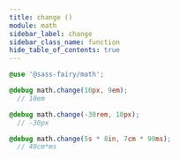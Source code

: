 ```yaml
---
title: change ()
module: math
sidebar_label: change
sidebar_class_name: function
hide_table_of_contents: true
---
```


<DocPage spec={Spec} />

```scss
@use '@sass-fairy/math';

@debug math.change(10px, 9em);
  // 10em

@debug math.change(-30rem, 10px);
  // -30px

@debug math.change(5s * 8in, 7cm * 90ms);
  // 40cm*ms
```
